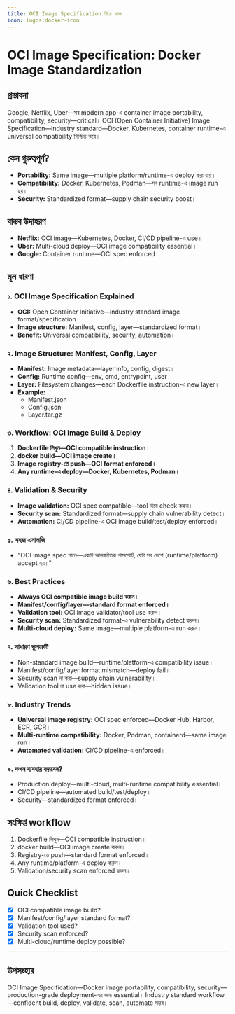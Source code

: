 ```yaml
---
title: OCI Image Specification নিয়ে কাজ
icon: logos:docker-icon
---
```


# OCI Image Specification: Docker Image Standardization

## প্রস্তাবনা

Google, Netflix, Uber—সব modern app-এ container image portability, compatibility, security—critical। OCI (Open Container Initiative) Image Specification—industry standard—Docker, Kubernetes, container runtime-এ universal compatibility নিশ্চিত করে।

## কেন গুরুত্বপূর্ণ?

- **Portability:** Same image—multiple platform/runtime-এ deploy করা যায়।
- **Compatibility:** Docker, Kubernetes, Podman—সব runtime-এ image run হয়।
- **Security:** Standardized format—supply chain security boost।

## বাস্তব উদাহরণ

- **Netflix:** OCI image—Kubernetes, Docker, CI/CD pipeline-এ use।
- **Uber:** Multi-cloud deploy—OCI image compatibility essential।
- **Google:** Container runtime—OCI spec enforced।

## মূল ধারণা

### ১. OCI Image Specification Explained

- **OCI:** Open Container Initiative—industry standard image format/specification।
- **Image structure:** Manifest, config, layer—standardized format।
- **Benefit:** Universal compatibility, security, automation।

### ২. Image Structure: Manifest, Config, Layer

- **Manifest:** Image metadata—layer info, config, digest।
- **Config:** Runtime config—env, cmd, entrypoint, user।
- **Layer:** Filesystem changes—each Dockerfile instruction-এ new layer।
- **Example:**
  - Manifest.json
  - Config.json
  - Layer.tar.gz

### ৩. Workflow: OCI Image Build & Deploy

1. **Dockerfile লিখুন—OCI compatible instruction।**
2. **docker build—OCI image create।**
3. **Image registry-তে push—OCI format enforced।**
4. **Any runtime-এ deploy—Docker, Kubernetes, Podman।**

### ৪. Validation & Security

- **Image validation:** OCI spec compatible—tool দিয়ে check করুন।
- **Security scan:** Standardized format—supply chain vulnerability detect।
- **Automation:** CI/CD pipeline-এ OCI image build/test/deploy enforced।

### ৫. সহজ এনালজি

- "OCI image spec মানে—একটি আন্তর্জাতিক পাসপোর্ট, যেটা সব দেশে (runtime/platform) accept হয়।"

### ৬. Best Practices

- **Always OCI compatible image build করুন।**
- **Manifest/config/layer—standard format enforced।**
- **Validation tool:** OCI image validator/tool use করুন।
- **Security scan:** Standardized format-এ vulnerability detect করুন।
- **Multi-cloud deploy:** Same image—multiple platform-এ run করুন।

### ৭. সাধারণ ভুলত্রুটি

- Non-standard image build—runtime/platform-এ compatibility issue।
- Manifest/config/layer format mismatch—deploy fail।
- Security scan না করা—supply chain vulnerability।
- Validation tool না use করা—hidden issue।

### ৮. Industry Trends

- **Universal image registry:** OCI spec enforced—Docker Hub, Harbor, ECR, GCR।
- **Multi-runtime compatibility:** Docker, Podman, containerd—same image run।
- **Automated validation:** CI/CD pipeline-এ enforced।

### ৯. কখন ব্যবহার করবেন?

- Production deploy—multi-cloud, multi-runtime compatibility essential।
- CI/CD pipeline—automated build/test/deploy।
- Security—standardized format enforced।

## সংক্ষিপ্ত workflow

1. Dockerfile লিখুন—OCI compatible instruction।
2. docker build—OCI image create করুন।
3. Registry-তে push—standard format enforced।
4. Any runtime/platform-এ deploy করুন।
5. Validation/security scan enforced করুন।

## Quick Checklist

- [x] OCI compatible image build?
- [x] Manifest/config/layer standard format?
- [x] Validation tool used?
- [x] Security scan enforced?
- [x] Multi-cloud/runtime deploy possible?

---

## উপসংহার

OCI Image Specification—Docker image portability, compatibility, security—production-grade deployment-এর জন্য essential। Industry standard workflow—confident build, deploy, validate, scan, automate সম্ভব।


